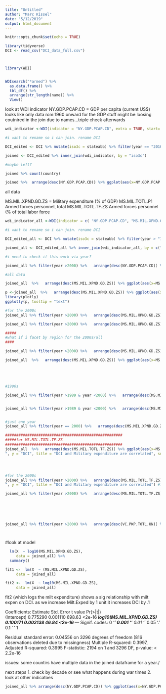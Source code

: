 ```yaml
---
title: "Untitled"
author: "Marc Kissel"
date: "5/12/2019"
output: html_document
---
```


```r
knitr::opts_chunk$set(echo = TRUE)
```

```r
library(tidyverse)
DCI <- read_csv("DCI_data_full.csv")



library(WDI)



```


```r
WDIsearch("*armed") %>%
  as.data.frame() %>%
  tbl_df() %>%
  arrange(str_length(name)) %>%
  View()
```

look at WDI
indicator NY.GDP.PCAP.CD = GDP per capita (current US$)
looks like only data rom 1960 onward for the GDP stuff
might be loosing coutnired in the join due to names...triple check afterwards


```r
wdi_indicator <-WDI(indicator = "NY.GDP.PCAP.CD", extra = TRUE, start= 2010, end = 2010)

#i want to rename so i can join. rename DCI

DCI_edited <- DCI %>% mutate(iso3c = stateabb) %>% filter(year == "2010")

joined <- DCI_edited %>% inner_join(wdi_indicator, by = "iso3c") 

#maybe left?

joined %>% count(country)

joined %>%  arrange(desc(NY.GDP.PCAP.CD)) %>% ggplot(aes(x=NY.GDP.PCAP.CD, y = X)) + geom_point()
```

all data

MS.MIL.XPND.GD.ZS = Military expenditure (% of GDP) 
MS.MIL.TOTL.P1	Armed forces personnel, total
MS.MIL.TOTL.TF.ZS	Armed forces personnel (% of total labor force


```r
wdi_indicator_all <-WDI(indicator = c( "NY.GDP.PCAP.CD", "MS.MIL.XPND.GD.ZS","MS.MIL.TOTL.TF.ZS" , "VC.PKP.TOTL.UN"), extra = TRUE, start= 1960, end = 2010)

#i want to rename so i can join. rename DCI

DCI_edited_all <- DCI %>% mutate(iso3c = stateabb) %>% filter(year > "1959") #year > 1959 since that is what i can get in WDI

joined_all <- DCI_edited_all %>% inner_join(wdi_indicator_all, by = c("iso3c", "year") )

#i need to check if this work via year?

joined_all %>% filter(year >2000) %>%   arrange(desc(NY.GDP.PCAP.CD)) %>% ggplot(aes(x=NY.GDP.PCAP.CD, y = X)) + geom_point() + facet_wrap(~year) + scale_x_log10() #+ geom_text(aes(label = country), vjust = 1, hjust = 1, check_overlap = TRUE)

#all data

joined_all  %>%   arrange(desc(MS.MIL.XPND.GD.ZS)) %>% ggplot(aes(x=MS.MIL.XPND.GD.ZS, y = X, color = region)) + geom_point() +  scale_x_log10() + labs (x = "Military expenditure (% of GDP)", y = "DCI", title = "DCI and Military expenditure are correlated", subtitle = "from years 1960-2010")

p <-joined_all  %>%   arrange(desc(MS.MIL.XPND.GD.ZS)) %>% ggplot(aes(x=MS.MIL.XPND.GD.ZS, y = X, color = region, text=Country)) + geom_point() +  scale_x_log10() + labs (x = "Military expenditure (% of GDP)", y = "DCI", title = "DCI and Military expenditure are correlated", subtitle = "from years 1960-2010")
library(plotly)
ggplotly(p, tooltip = "text")

#for the 2000s
joined_all %>% filter(year >2000) %>%   arrange(desc(MS.MIL.XPND.GD.ZS)) %>% ggplot(aes(x=MS.MIL.XPND.GD.ZS, y = X, color = region)) + geom_point() + facet_wrap(~year) + scale_x_log10() + labs (x = "Military expenditure (% of GDP)", y = "DCI", title = "DCI and Military expenditure are correlated") #facet_wrap

joined_all %>% filter(year >2000) %>%   arrange(desc(MS.MIL.XPND.GD.ZS)) %>% ggplot(aes(x=MS.MIL.XPND.GD.ZS, y = X, color = region)) + geom_point() +  scale_x_log10() + labs (x = "Military expenditure (% of GDP)", y = "DCI", title = "DCI and Military expenditure are correlated", subtitle = "from years 2001-2010") # all data post 2000 in one

#####
#what if i facet by region for the 2000s/all
####

joined_all %>% filter(year >2000) %>%   arrange(desc(MS.MIL.XPND.GD.ZS)) %>% ggplot(aes(x=MS.MIL.XPND.GD.ZS, y = X, color = region)) + geom_point() + facet_wrap(~region) + scale_x_log10() + labs (x = "Military expenditure (% of GDP)", y = "DCI", title = "DCI and Military expenditure are correlated")

joined_all  %>%   arrange(desc(MS.MIL.XPND.GD.ZS)) %>% ggplot(aes(x=MS.MIL.XPND.GD.ZS, y = X, color = region)) + geom_point() + facet_wrap(~region) + scale_x_log10() + labs (x = "Military expenditure (% of GDP)", y = "DCI", title = "DCI and Military expenditure are correlated")





#1990s

joined_all %>% filter(year >1989 & year <2000) %>%   arrange(desc(MS.MIL.XPND.GD.ZS)) %>% ggplot(aes(x=MS.MIL.XPND.GD.ZS, y = X, color = region)) + geom_point() + facet_wrap(~year) + scale_x_log10() + labs (x = "Military expenditure (% of GDP)", y = "DCI", title = "DCI and Military expenditure are correlated") #facet_wrap


joined_all %>% filter(year >1989 & year <2000) %>%   arrange(desc(MS.MIL.XPND.GD.ZS)) %>% ggplot(aes(x=MS.MIL.XPND.GD.ZS, y = X, color = region)) + geom_point() + scale_x_log10() + labs (x = "Military expenditure (% of GDP)", y = "DCI", title = "DCI and Military expenditure are correlated", subtitle = "1990-1999 data") #all data


#just one year
joined_all %>% filter(year == 2000) %>%   arrange(desc(MS.MIL.XPND.GD.ZS)) %>% ggplot(aes(x=MS.MIL.XPND.GD.ZS, y = X, color = region)) + geom_point() + facet_wrap(~year) + scale_x_log10() + labs (x = "Military expenditure (% of GDP)", y = "DCI", title = "DCI and Military expenditure are correlated", subtitle = "year = 2000") + geom_text(aes(label = country), vjust = 1, hjust = 1, check_overlap = TRUE, angle = 45)

#####################################################
#####for MS.MIL.TOTL.TF.ZS
#####################################################
joined_all  %>%   arrange(desc(MS.MIL.TOTL.TF.ZS)) %>% ggplot(aes(x=MS.MIL.TOTL.TF.ZS, y = X, color = region)) + geom_point() +  scale_x_log10() + labs (x = "Armed forces personnel (% of total labor force)
", y = "DCI", title = "DCI and Military expenditure are correlated", subtitle = "from years 1960-2010")




#for the 2000s
joined_all %>% filter(year >2000) %>%   arrange(desc(MS.MIL.TOTL.TF.ZS)) %>% ggplot(aes(x=MS.MIL.TOTL.TF.ZS, y = X, color = region)) + geom_point() + facet_wrap(~year) + scale_x_log10() + labs (x = "Armed forces personnel (% of total labor force)
", y = "DCI", title = "DCI and Military expenditure are correlated") #facet_wrap

joined_all %>% filter(year >2000) %>%   arrange(desc(MS.MIL.TOTL.TF.ZS)) %>% ggplot(aes(x=MS.MIL.TOTL.TF.ZS, y = X, color = region)) + geom_point() +  scale_x_log10() + labs (x = "Armed forces personnel (% of total labor force)", y = "DCI", title = "DCI and Military expenditure are correlated", subtitle = "from years 2001-2010") # all data post 2000 in one






joined_all %>% filter(year >2000) %>%   arrange(desc(VC.PKP.TOTL.UN)) %>% ggplot(aes(x=VC.PKP.TOTL.UN, y = X)) + geom_point() + facet_wrap(~year) + scale_x_log10() + labs (x = "Presence of peace keepers (number of troops, police...", y = "DCI", title = "DCI and Military expenditure are correlated")




```


#look at model

```r
  lm(X  ~ log10(MS.MIL.XPND.GD.ZS),
     data = joined_all) %>%
  summary()

fit1 <-  lm(X  ~ (MS.MIL.XPND.GD.ZS),
     data = joined_all) 

fit2 <-  lm(X  ~ log10(MS.MIL.XPND.GD.ZS),
     data = joined_all) 
```

fit2 (which logs the milt expenditure) shows a sig relationship with milt expen on DCI. as we increase Milt.Exped by 1 unit it increases DCI by .1

Coefficients:
                         Estimate Std. Error t value Pr(>|t|)    
(Intercept)              0.775290   0.001110  698.63   <2e-16 ***
log10(MS.MIL.XPND.GD.ZS) 0.100171   0.002138   46.84   <2e-16 ***
---
Signif. codes:  0 ‘***’ 0.001 ‘**’ 0.01 ‘*’ 0.05 ‘.’ 0.1 ‘ ’ 1

Residual standard error: 0.04556 on 3296 degrees of freedom
  (816 observations deleted due to missingness)
Multiple R-squared:  0.3997,	Adjusted R-squared:  0.3995 
F-statistic:  2194 on 1 and 3296 DF,  p-value: < 2.2e-16





issues: 
some countirs have multiple data in the joined dataframe for a year./

next steps
1. check by decade or see what happens during war times
2. look at other indicatoes


```r

joined_all %>% arrange(desc(NY.GDP.PCAP.CD)) %>% ggplot(aes(x=NY.GDP.PCAP.CD, y = X)) + geom_point() + facet_wrap(~year) + scale_x_log10()
```

